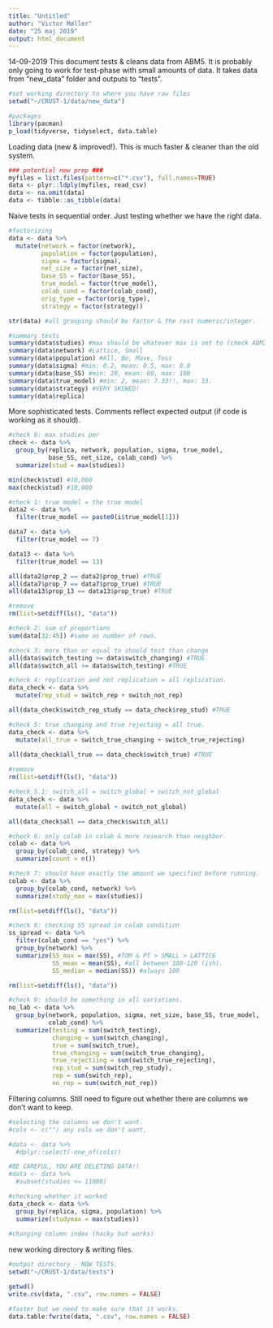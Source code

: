 ```yaml
---
title: "Untitled"
author: "Victor Møller"
date: "25 maj 2019"
output: html_document
---
```


14-09-2019
This document tests & cleans data from ABM5. 
It is probably only going to work for test-phase with small
amounts of data. It takes data from "new_data" folder and outputs to "tests".

```r
#set working directory to where you have raw files
setwd("~/CRUST-1/data/new_data")

#packages
library(pacman)
p_load(tidyverse, tidyselect, data.table)

```

Loading data (new & improved!). 
This is much faster & cleaner than the old system. 

```r

### potential new prep ###
myfiles = list.files(pattern=c("*.csv"), full.names=TRUE)
data <- plyr::ldply(myfiles, read_csv)
data <- na.omit(data)
data <- tibble::as_tibble(data)

```

Naive tests in sequential order. 
Just testing whether we have the right data. 


```r

#factorizing 
data <- data %>%
  mutate(network = factor(network),
         population = factor(population),
         sigma = factor(sigma),
         net_size = factor(net_size),
         base_SS = factor(base_SS),
         true_model = factor(true_model),
         colab_cond = factor(colab_cond),
         orig_type = factor(orig_type),
         strategy = factor(strategy))

str(data) #all grouping should be factor & the rest numeric/integer. 

#summary tests
summary(data$studies) #max should be whatever max is set to (check ABM2 for input)
summary(data$network) #Lattice, Small 
summary(data$population) #All, Bo, Mave, Tess
summary(data$sigma) #min: 0.2, mean: 0.5, max: 0.8
summary(data$base_SS) #min: 20, mean: 60, max: 100
summary(data$true_model) #min: 2, mean: 7.33!!, max: 13. 
summary(data$strategy) #VERY SKEWED!
summary(data$replica)

```

More sophisticated tests. 
Comments reflect expected output (if code is working as it should).

```r

#check 0: max studies per 
check <- data %>%
  group_by(replica, network, population, sigma, true_model,
           base_SS, net_size, colab_cond) %>%
  summarize(stud = max(studies))

min(check$stud) #10,000
max(check$stud) #10,000

#check 1: true model = the true model 
data2 <- data %>%
  filter(true_model == paste0(i$true_model[1]))

data7 <- data %>%
  filter(true_model == 7)

data13 <- data %>%
  filter(true_model == 13)

all(data2$prop_2 == data2$prop_true) #TRUE
all(data7$prop_7 == data7$prop_true) #TRUE
all(data13$prop_13 == data13$prop_true) #TRUE

#remove
rm(list=setdiff(ls(), "data")) 

#check 2: sum of proportions
sum(data[32:45]) #same as number of rows. 

#check 3: more than or equal to should test than change
all(data$switch_testing >= data$switch_changing) #TRUE 
all(data$switch_all >= data$switch_testing) #TRUE

#check 4: replication and not replication = all replication. 
data_check <- data %>%
  mutate(rep_stud = switch_rep + switch_not_rep)

all(data_check$switch_rep_study == data_check$rep_stud) #TRUE 

#check 5: true changing and true rejecting = all true. 
data_check <- data %>%
  mutate(all_true = switch_true_changing + switch_true_rejecting)
  
all(data_check$all_true == data_check$switch_true) #TRUE 

#remove
rm(list=setdiff(ls(), "data")) 

#check 5.1: switch_all = switch_global + switch_not_global 
data_check <- data %>%
  mutate(all = switch_global + switch_not_global)

all(data_check$all == data_check$switch_all)

#check 6: only colab in colab & more research than neighbor. 
colab <- data %>%
  group_by(colab_cond, strategy) %>%
  summarize(count = n())

#check 7: should have exactly the amount we specified before running. 
colab <- data %>%
  group_by(colab_cond, network) %>%
  summarize(study_max = max(studies))

rm(list=setdiff(ls(), "data")) 

#check 8: checking SS spread in colab condition
ss_spread <- data %>%
  filter(colab_cond == "yes") %>%
  group_by(network) %>%
  summarize(SS_max = max(SS), #TOM & PT > SMALL > LATTICE
            SS_mean = mean(SS), #all between 100-120 (ish). 
            SS_median = median(SS)) #always 100

rm(list=setdiff(ls(), "data")) 

#check 9: should be something in all variations. 
no_lab <- data %>%
  group_by(network, population, sigma, net_size, base_SS, true_model,
           colab_cond) %>%
  summarize(testing = sum(switch_testing),
            changing = sum(switch_changing),
            true = sum(switch_true),
            true_changing = sum(switch_true_changing),
            true_rejectiing = sum(switch_true_rejecting),
            rep_stud = sum(switch_rep_study),
            rep = sum(switch_rep),
            no_rep = sum(switch_not_rep))

```

Filtering columns.
Still need to figure out whether there are columns we 
don't want to keep. 

```r

#selecting the columns we don't want. 
#cols <- c("") any cols we don't want. 

#data <- data %>%
  #dplyr::select(-one_of(cols)) 

#BE CAREFUL, YOU ARE DELETING DATA!!
#data <- data %>%
  #subset(studies <= 11000)

#checking whether it worked
data_check <- data %>%
  group_by(replica, sigma, population) %>%
  summarize(studymax = max(studies))
  
#changing column index (hacky but works)


```

new working directory & writing files.

```r

#output directory - NOW TESTS.
setwd("~/CRUST-1/data/tests")

getwd()
write.csv(data, ".csv", row.names = FALSE)

#faster but we need to make sure that it works. 
data.table:fwrite(data, ".csv", row.names = FALSE)


```



